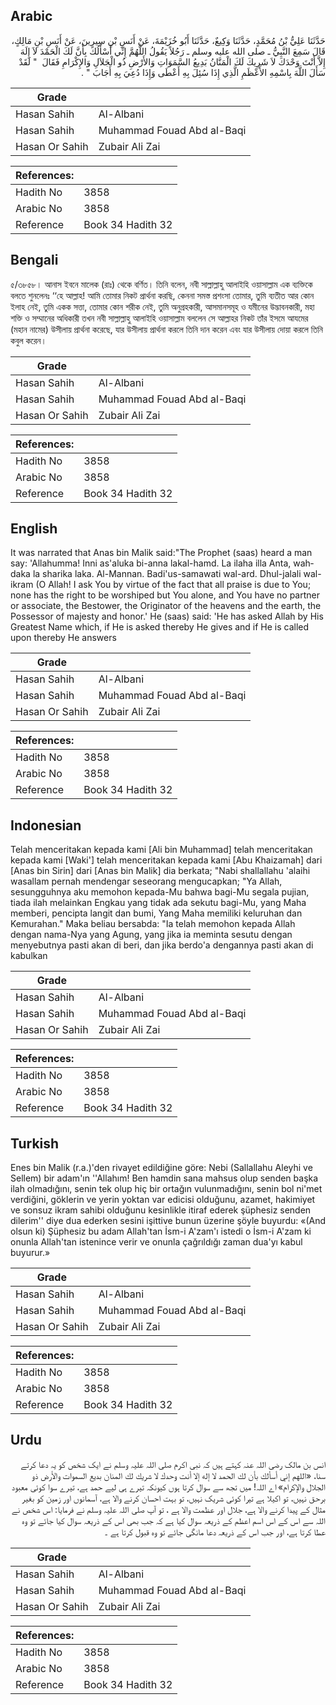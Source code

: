 ## Arabic


<div dir="rtl" lang="ar" style={{fontSize:'larger',backgroundColor:'#f8f9fa',padding:20}}>
حَدَّثَنَا عَلِيُّ بْنُ مُحَمَّدٍ، حَدَّثَنَا وَكِيعٌ، حَدَّثَنَا أَبُو خُزَيْمَةَ، عَنْ أَنَسِ بْنِ سِيرِينَ، عَنْ أَنَسِ بْنِ مَالِكٍ، قَالَ سَمِعَ النَّبِيُّ ـ صلى الله عليه وسلم ـ رَجُلاً يَقُولُ اللَّهُمَّ إِنِّي أَسْأَلُكَ بِأَنَّ لَكَ الْحَمْدَ لاَ إِلَهَ إِلاَّ أَنْتَ وَحْدَكَ لاَ شَرِيكَ لَكَ الْمَنَّانُ بَدِيعُ السَّمَوَاتِ وَالأَرْضِ ذُو الْجَلاَلِ وَالإِكْرَامِ فَقَالَ ‏ "‏ لَقَدْ سَأَلَ اللَّهَ بِاسْمِهِ الأَعْظَمِ الَّذِي إِذَا سُئِلَ بِهِ أَعْطَى وَإِذَا دُعِيَ بِهِ أَجَابَ ‏"‏ ‏.‏
</div>
<div style={{backgroundColor:'#f8f9fa',padding:20, marginBottom: 10}}><table> <thead> <tr> <th>Grade</th> <th></th> </tr> </thead> <tbody> <tr><td>Hasan Sahih</td><td>Al-Albani</td></tr><tr><td>Hasan Sahih</td><td>Muhammad Fouad Abd al-Baqi</td></tr><tr><td>Hasan Or Sahih</td><td>Zubair Ali Zai</td></tr></tbody></table><table> <thead> <tr> <th>References:</th> <th></th> </tr> </thead> <tbody><tr><td>Hadith No</td><td>3858</td></tr><tr><td>Arabic No</td><td>3858</td></tr><tr><td>Reference</td><td>Book 34 Hadith 32</td></tr></tbody></table></div>

## Bengali


<div dir="ltr" lang="bn" style={{fontSize:'larger',backgroundColor:'#f8f9fa',padding:20}}>
৫/৩৮৫৮। আনাস ইবনে মালেক (রাঃ) থেকে বর্ণিত। তিনি বলেন, নবী সাল্লাল্লাহু আলাইহি ওয়াসাল্লাম এক ব্যক্তিকে বলতে শুনলেনঃ ‘‘হে আল্লাহ! আমি তোমার নিকট প্রার্থনা করছি, কেননা সমস্ত প্রশংসা তোমার, তুমি ব্যতীত আর কোন ইলাহ নেই, তুমি একক সত্তা, তোমার কোন শরীক নেই, তুমি অনুগ্রহকারী, আসমানসমূহ ও যমীনের উদ্ভাবনকারী, মহা শক্তি ও সম্মানের অধিকারী তখন নবী সাল্লাল্লাহু আলাইহি ওয়াসাল্লাম বললেন সে আল্লাহর নিকট তাঁর ইসমে আযমের (মহান নামের) উসীলায় প্রার্থনা করেছে, যার উসীলায় প্রার্থনা করলে তিনি দান করেন এবং যার উসীলায় দোয়া করলে তিনি কবুল করেন।
</div>
<div style={{backgroundColor:'#f8f9fa',padding:20, marginBottom: 10}}><table> <thead> <tr> <th>Grade</th> <th></th> </tr> </thead> <tbody> <tr><td>Hasan Sahih</td><td>Al-Albani</td></tr><tr><td>Hasan Sahih</td><td>Muhammad Fouad Abd al-Baqi</td></tr><tr><td>Hasan Or Sahih</td><td>Zubair Ali Zai</td></tr></tbody></table><table> <thead> <tr> <th>References:</th> <th></th> </tr> </thead> <tbody><tr><td>Hadith No</td><td>3858</td></tr><tr><td>Arabic No</td><td>3858</td></tr><tr><td>Reference</td><td>Book 34 Hadith 32</td></tr></tbody></table></div>

## English


<div dir="ltr" lang="en" style={{fontSize:'larger',backgroundColor:'#f8f9fa',padding:20}}>
It was narrated that Anas bin Malik said:"The Prophet (saas) heard a man say: 'Allahumma! Inni as'aluka bi-anna lakal-hamd. La ilaha illa Anta, wahdaka la sharika laka. Al-Mannan. Badi'us-samawati wal-ard. Dhul-jalali wal-ikram (O Allah! I ask You by virtue of the fact that all praise is due to You; none has the right to be worshiped but You alone, and You have no partner or associate, the Bestower, the Originator of the heavens and the earth, the Possessor of majesty and honor.' He (saas) said: 'He has asked Allah by His Greatest Name which, if He is asked thereby He gives and if He is called upon thereby He answers
</div>
<div style={{backgroundColor:'#f8f9fa',padding:20, marginBottom: 10}}><table> <thead> <tr> <th>Grade</th> <th></th> </tr> </thead> <tbody> <tr><td>Hasan Sahih</td><td>Al-Albani</td></tr><tr><td>Hasan Sahih</td><td>Muhammad Fouad Abd al-Baqi</td></tr><tr><td>Hasan Or Sahih</td><td>Zubair Ali Zai</td></tr></tbody></table><table> <thead> <tr> <th>References:</th> <th></th> </tr> </thead> <tbody><tr><td>Hadith No</td><td>3858</td></tr><tr><td>Arabic No</td><td>3858</td></tr><tr><td>Reference</td><td>Book 34 Hadith 32</td></tr></tbody></table></div>

## Indonesian


<div dir="ltr" lang="id" style={{fontSize:'larger',backgroundColor:'#f8f9fa',padding:20}}>
Telah menceritakan kepada kami [Ali bin Muhammad] telah menceritakan kepada kami [Waki'] telah menceritakan kepada kami [Abu Khaizamah] dari [Anas bin Sirin] dari [Anas bin Malik] dia berkata; "Nabi shallallahu 'alaihi wasallam pernah mendengar seseorang mengucapkan; "Ya Allah, sesungguhnya aku memohon kepada-Mu bahwa bagi-Mu segala pujian, tiada ilah melainkan Engkau yang tidak ada sekutu bagi-Mu, yang Maha memberi, pencipta langit dan bumi, Yang Maha memiliki keluruhan dan Kemurahan." Maka beliau bersabda: "Ia telah memohon kepada Allah dengan nama-Nya yang Agung, yang jika ia meminta sesutu dengan menyebutnya pasti akan di beri, dan jika berdo'a dengannya pasti akan di kabulkan
</div>
<div style={{backgroundColor:'#f8f9fa',padding:20, marginBottom: 10}}><table> <thead> <tr> <th>Grade</th> <th></th> </tr> </thead> <tbody> <tr><td>Hasan Sahih</td><td>Al-Albani</td></tr><tr><td>Hasan Sahih</td><td>Muhammad Fouad Abd al-Baqi</td></tr><tr><td>Hasan Or Sahih</td><td>Zubair Ali Zai</td></tr></tbody></table><table> <thead> <tr> <th>References:</th> <th></th> </tr> </thead> <tbody><tr><td>Hadith No</td><td>3858</td></tr><tr><td>Arabic No</td><td>3858</td></tr><tr><td>Reference</td><td>Book 34 Hadith 32</td></tr></tbody></table></div>

## Turkish


<div dir="ltr" lang="tr" style={{fontSize:'larger',backgroundColor:'#f8f9fa',padding:20}}>
Enes bin Malik (r.a.)'den rivayet edildiğine göre: Nebi (Sallallahu Aleyhi ve Sellem) bir adam'ın ''Allahım! Ben hamdin sana mahsus olup senden başka ilah olmadığını, senin tek olup hiç bir ortağın vulunmadığını, senin bol ni'met verdiğini, göklerin ve yerin yoktan var edicisi olduğunu, azamet, hakimiyet ve sonsuz ikram sahibi olduğunu kesinlikle itiraf ederek şüphesiz senden dilerim'' diye dua ederken sesini işittive bunun üzerine şöyle buyurdu: «(And olsun ki) Şüphesiz bu adam Allah'tan İsm-i A'zam'ı istedi o İsm-i A'zam ki onunla Allah'tan istenince verir ve onunla çağrıldığı zaman dua'yı kabul buyurur.»
</div>
<div style={{backgroundColor:'#f8f9fa',padding:20, marginBottom: 10}}><table> <thead> <tr> <th>Grade</th> <th></th> </tr> </thead> <tbody> <tr><td>Hasan Sahih</td><td>Al-Albani</td></tr><tr><td>Hasan Sahih</td><td>Muhammad Fouad Abd al-Baqi</td></tr><tr><td>Hasan Or Sahih</td><td>Zubair Ali Zai</td></tr></tbody></table><table> <thead> <tr> <th>References:</th> <th></th> </tr> </thead> <tbody><tr><td>Hadith No</td><td>3858</td></tr><tr><td>Arabic No</td><td>3858</td></tr><tr><td>Reference</td><td>Book 34 Hadith 32</td></tr></tbody></table></div>

## Urdu


<div dir="rtl" lang="ur" style={{fontSize:'larger',backgroundColor:'#f8f9fa',padding:20}}>
انس بن مالک رضی اللہ عنہ کہتے ہیں کہ نبی اکرم صلی اللہ علیہ وسلم نے ایک شخص کو یہ دعا کرتے سنا، «اللهم إني أسألك بأن لك الحمد لا إله إلا أنت وحدك لا شريك لك المنان بديع السموات والأرض ذو الجلال والإكرام» اے اللہ! میں تجھ سے سوال کرتا ہوں کیونکہ تیرے ہی لیے حمد ہے، تیرے سوا کوئی معبود برحق نہیں، تو اکیلا ہے تیرا کوئی شریک نہیں، تو بہت احسان کرنے والا ہے، آسمانوں اور زمین کو بغیر مثال کے پیدا کرنے والا ہے، جلال اور عظمت والا ہے ، تو آپ صلی اللہ علیہ وسلم نے فرمایا: اس شخص نے اللہ سے اس کے اس اسم اعظم کے ذریعہ سوال کیا ہے کہ جب بھی اس کے ذریعہ سوال کیا جائے تو وہ عطا کرتا ہے، اور جب اس کے ذریعہ دعا مانگی جائے تو وہ قبول کرتا ہے ۔
</div>
<div style={{backgroundColor:'#f8f9fa',padding:20, marginBottom: 10}}><table> <thead> <tr> <th>Grade</th> <th></th> </tr> </thead> <tbody> <tr><td>Hasan Sahih</td><td>Al-Albani</td></tr><tr><td>Hasan Sahih</td><td>Muhammad Fouad Abd al-Baqi</td></tr><tr><td>Hasan Or Sahih</td><td>Zubair Ali Zai</td></tr></tbody></table><table> <thead> <tr> <th>References:</th> <th></th> </tr> </thead> <tbody><tr><td>Hadith No</td><td>3858</td></tr><tr><td>Arabic No</td><td>3858</td></tr><tr><td>Reference</td><td>Book 34 Hadith 32</td></tr></tbody></table></div>